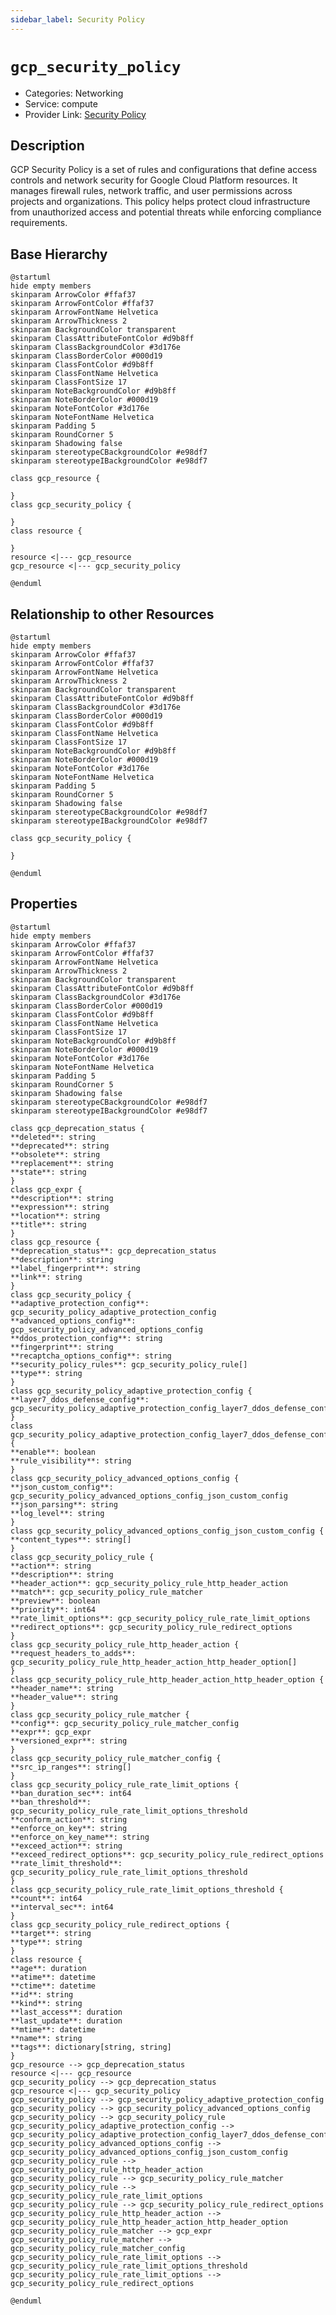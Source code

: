 ```yaml
---
sidebar_label: Security Policy
---
```


# `gcp_security_policy`

- Categories: Networking
- Service: compute
- Provider Link: [Security Policy](https://cloud.google.com/vpc/docs/security-policies)

## Description

GCP Security Policy is a set of rules and configurations that define access controls and network security for Google Cloud Platform resources. It manages firewall rules, network traffic, and user permissions across projects and organizations. This policy helps protect cloud infrastructure from unauthorized access and potential threats while enforcing compliance requirements.

## Base Hierarchy

<ZoomPanPinch>

```kroki imgType="plantuml" imgAlt="Hierarchy of Security Policy"
@startuml
hide empty members
skinparam ArrowColor #ffaf37
skinparam ArrowFontColor #ffaf37
skinparam ArrowFontName Helvetica
skinparam ArrowThickness 2
skinparam BackgroundColor transparent
skinparam ClassAttributeFontColor #d9b8ff
skinparam ClassBackgroundColor #3d176e
skinparam ClassBorderColor #000d19
skinparam ClassFontColor #d9b8ff
skinparam ClassFontName Helvetica
skinparam ClassFontSize 17
skinparam NoteBackgroundColor #d9b8ff
skinparam NoteBorderColor #000d19
skinparam NoteFontColor #3d176e
skinparam NoteFontName Helvetica
skinparam Padding 5
skinparam RoundCorner 5
skinparam Shadowing false
skinparam stereotypeCBackgroundColor #e98df7
skinparam stereotypeIBackgroundColor #e98df7

class gcp_resource {

}
class gcp_security_policy {

}
class resource {

}
resource <|--- gcp_resource
gcp_resource <|--- gcp_security_policy

@enduml
```

</ZoomPanPinch>

## Relationship to other Resources

<ZoomPanPinch>

```kroki imgType="plantuml" imgAlt="Diagram of Security Policy resource relationships"
@startuml
hide empty members
skinparam ArrowColor #ffaf37
skinparam ArrowFontColor #ffaf37
skinparam ArrowFontName Helvetica
skinparam ArrowThickness 2
skinparam BackgroundColor transparent
skinparam ClassAttributeFontColor #d9b8ff
skinparam ClassBackgroundColor #3d176e
skinparam ClassBorderColor #000d19
skinparam ClassFontColor #d9b8ff
skinparam ClassFontName Helvetica
skinparam ClassFontSize 17
skinparam NoteBackgroundColor #d9b8ff
skinparam NoteBorderColor #000d19
skinparam NoteFontColor #3d176e
skinparam NoteFontName Helvetica
skinparam Padding 5
skinparam RoundCorner 5
skinparam Shadowing false
skinparam stereotypeCBackgroundColor #e98df7
skinparam stereotypeIBackgroundColor #e98df7

class gcp_security_policy {

}

@enduml
```

</ZoomPanPinch>

## Properties

<ZoomPanPinch>

```kroki imgType="plantuml" imgAlt="Diagram of Security Policy data model"
@startuml
hide empty members
skinparam ArrowColor #ffaf37
skinparam ArrowFontColor #ffaf37
skinparam ArrowFontName Helvetica
skinparam ArrowThickness 2
skinparam BackgroundColor transparent
skinparam ClassAttributeFontColor #d9b8ff
skinparam ClassBackgroundColor #3d176e
skinparam ClassBorderColor #000d19
skinparam ClassFontColor #d9b8ff
skinparam ClassFontName Helvetica
skinparam ClassFontSize 17
skinparam NoteBackgroundColor #d9b8ff
skinparam NoteBorderColor #000d19
skinparam NoteFontColor #3d176e
skinparam NoteFontName Helvetica
skinparam Padding 5
skinparam RoundCorner 5
skinparam Shadowing false
skinparam stereotypeCBackgroundColor #e98df7
skinparam stereotypeIBackgroundColor #e98df7

class gcp_deprecation_status {
**deleted**: string
**deprecated**: string
**obsolete**: string
**replacement**: string
**state**: string
}
class gcp_expr {
**description**: string
**expression**: string
**location**: string
**title**: string
}
class gcp_resource {
**deprecation_status**: gcp_deprecation_status
**description**: string
**label_fingerprint**: string
**link**: string
}
class gcp_security_policy {
**adaptive_protection_config**: gcp_security_policy_adaptive_protection_config
**advanced_options_config**: gcp_security_policy_advanced_options_config
**ddos_protection_config**: string
**fingerprint**: string
**recaptcha_options_config**: string
**security_policy_rules**: gcp_security_policy_rule[]
**type**: string
}
class gcp_security_policy_adaptive_protection_config {
**layer7_ddos_defense_config**: gcp_security_policy_adaptive_protection_config_layer7_ddos_defense_config
}
class gcp_security_policy_adaptive_protection_config_layer7_ddos_defense_config {
**enable**: boolean
**rule_visibility**: string
}
class gcp_security_policy_advanced_options_config {
**json_custom_config**: gcp_security_policy_advanced_options_config_json_custom_config
**json_parsing**: string
**log_level**: string
}
class gcp_security_policy_advanced_options_config_json_custom_config {
**content_types**: string[]
}
class gcp_security_policy_rule {
**action**: string
**description**: string
**header_action**: gcp_security_policy_rule_http_header_action
**match**: gcp_security_policy_rule_matcher
**preview**: boolean
**priority**: int64
**rate_limit_options**: gcp_security_policy_rule_rate_limit_options
**redirect_options**: gcp_security_policy_rule_redirect_options
}
class gcp_security_policy_rule_http_header_action {
**request_headers_to_adds**: gcp_security_policy_rule_http_header_action_http_header_option[]
}
class gcp_security_policy_rule_http_header_action_http_header_option {
**header_name**: string
**header_value**: string
}
class gcp_security_policy_rule_matcher {
**config**: gcp_security_policy_rule_matcher_config
**expr**: gcp_expr
**versioned_expr**: string
}
class gcp_security_policy_rule_matcher_config {
**src_ip_ranges**: string[]
}
class gcp_security_policy_rule_rate_limit_options {
**ban_duration_sec**: int64
**ban_threshold**: gcp_security_policy_rule_rate_limit_options_threshold
**conform_action**: string
**enforce_on_key**: string
**enforce_on_key_name**: string
**exceed_action**: string
**exceed_redirect_options**: gcp_security_policy_rule_redirect_options
**rate_limit_threshold**: gcp_security_policy_rule_rate_limit_options_threshold
}
class gcp_security_policy_rule_rate_limit_options_threshold {
**count**: int64
**interval_sec**: int64
}
class gcp_security_policy_rule_redirect_options {
**target**: string
**type**: string
}
class resource {
**age**: duration
**atime**: datetime
**ctime**: datetime
**id**: string
**kind**: string
**last_access**: duration
**last_update**: duration
**mtime**: datetime
**name**: string
**tags**: dictionary[string, string]
}
gcp_resource --> gcp_deprecation_status
resource <|--- gcp_resource
gcp_security_policy --> gcp_deprecation_status
gcp_resource <|--- gcp_security_policy
gcp_security_policy --> gcp_security_policy_adaptive_protection_config
gcp_security_policy --> gcp_security_policy_advanced_options_config
gcp_security_policy --> gcp_security_policy_rule
gcp_security_policy_adaptive_protection_config --> gcp_security_policy_adaptive_protection_config_layer7_ddos_defense_config
gcp_security_policy_advanced_options_config --> gcp_security_policy_advanced_options_config_json_custom_config
gcp_security_policy_rule --> gcp_security_policy_rule_http_header_action
gcp_security_policy_rule --> gcp_security_policy_rule_matcher
gcp_security_policy_rule --> gcp_security_policy_rule_rate_limit_options
gcp_security_policy_rule --> gcp_security_policy_rule_redirect_options
gcp_security_policy_rule_http_header_action --> gcp_security_policy_rule_http_header_action_http_header_option
gcp_security_policy_rule_matcher --> gcp_expr
gcp_security_policy_rule_matcher --> gcp_security_policy_rule_matcher_config
gcp_security_policy_rule_rate_limit_options --> gcp_security_policy_rule_rate_limit_options_threshold
gcp_security_policy_rule_rate_limit_options --> gcp_security_policy_rule_redirect_options

@enduml
```

</ZoomPanPinch>
